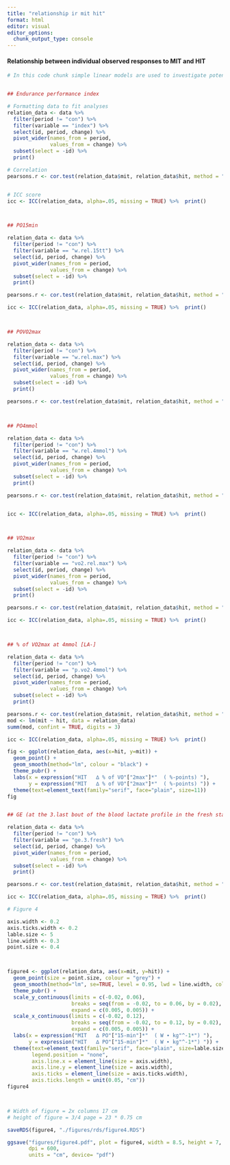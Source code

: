 ```yaml
---
title: "relationship ir mit hit"
format: html
editor: visual
editor_options: 
  chunk_output_type: console
---
```


#### Relationship between individual observed responses to MIT and HIT 

```r

# In this code chunk simple linear models are used to investigate potential correlations between the observed individual responses in MIT and HIT. Also, ICC scores are computed to investigate the reliability of the changes in outcome variables between blocks


## Endurance performance index

# Formatting data to fit analyses
relation_data <- data %>%
  filter(period != "con") %>% 
  filter(variable == "index") %>% 
  select(id, period, change) %>% 
  pivot_wider(names_from = period,
              values_from = change) %>% 
  subset(select = -id) %>%
  print()

# Correlation
pearsons.r <- cor.test(relation_data$mit, relation_data$hit, method = "pearson") %>% print()


# ICC score
icc <- ICC(relation_data, alpha=.05, missing = TRUE) %>%  print()



## PO15min

relation_data <- data %>%
  filter(period != "con") %>% 
  filter(variable == "w.rel.15tt") %>% 
  select(id, period, change) %>% 
  pivot_wider(names_from = period,
              values_from = change) %>% 
  subset(select = -id) %>%
  print()

pearsons.r <- cor.test(relation_data$mit, relation_data$hit, method = "pearson") %>% print()

icc <- ICC(relation_data, alpha=.05, missing = TRUE) %>%  print()



## POVO2max

relation_data <- data %>%
  filter(period != "con") %>% 
  filter(variable == "w.rel.max") %>% 
  select(id, period, change) %>% 
  pivot_wider(names_from = period,
              values_from = change) %>% 
  subset(select = -id) %>%
  print()

pearsons.r <- cor.test(relation_data$mit, relation_data$hit, method = "pearson") %>% print()



## PO4mmol

relation_data <- data %>%
  filter(period != "con") %>% 
  filter(variable == "w.rel.4mmol") %>% 
  select(id, period, change) %>% 
  pivot_wider(names_from = period,
              values_from = change) %>% 
  subset(select = -id) %>%
  print()

pearsons.r <- cor.test(relation_data$mit, relation_data$hit, method = "pearson") %>% print()


icc <- ICC(relation_data, alpha=.05, missing = TRUE) %>%  print()



## VO2max

relation_data <- data %>%
  filter(period != "con") %>% 
  filter(variable == "vo2.rel.max") %>% 
  select(id, period, change) %>% 
  pivot_wider(names_from = period,
              values_from = change) %>% 
  subset(select = -id) %>%
  print()

pearsons.r <- cor.test(relation_data$mit, relation_data$hit, method = "pearson") %>% print()

icc <- ICC(relation_data, alpha=.05, missing = TRUE) %>%  print()



## % of VO2max at 4mmol [LA-]

relation_data <- data %>%
  filter(period != "con") %>% 
  filter(variable == "p.vo2.4mmol") %>% 
  select(id, period, change) %>% 
  pivot_wider(names_from = period,
              values_from = change) %>% 
  subset(select = -id) %>%
  print()

pearsons.r <- cor.test(relation_data$mit, relation_data$hit, method = "pearson") %>% print()
mod <- lm(mit ~ hit, data = relation_data) 
summ(mod, confint = TRUE, digits = 3)

icc <- ICC(relation_data, alpha=.05, missing = TRUE) %>%  print()

fig <- ggplot(relation_data, aes(x=hit, y=mit)) +
  geom_point() +
  geom_smooth(method="lm", colour = "black") +
  theme_pubr() +
  labs(x = expression("HIT   ∆ % of VO"["2max"]*"  ( %-points) "), 
       y = expression("MIT   ∆ % of VO"["2max"]*"  ( %-points) ")) +
  theme(text=element_text(family="serif", face="plain", size=11))
fig


## GE (at the 3.last bout of the blood lactate profile in the fresh state)

relation_data <- data %>%
  filter(period != "con") %>% 
  filter(variable == "ge.3.fresh") %>% 
  select(id, period, change) %>% 
  pivot_wider(names_from = period,
              values_from = change) %>% 
  subset(select = -id) %>%
  print()

pearsons.r <- cor.test(relation_data$mit, relation_data$hit, method = "pearson") %>% print()

icc <- ICC(relation_data, alpha=.05, missing = TRUE) %>%  print()


```


```r

# Figure 4

axis.width <- 0.2
axis.ticks.width <- 0.2
lable.size <- 5
line.width <- 0.3
point.size <- 0.4



figure4 <- ggplot(relation_data, aes(x=mit, y=hit)) +
  geom_point(size = point.size, colour = "grey") +
  geom_smooth(method="lm", se=TRUE, level = 0.95, lwd = line.width, colour = "black") +
  theme_pubr() +
  scale_y_continuous(limits = c(-0.02, 0.06), 
                     breaks = seq(from = -0.02, to = 0.06, by = 0.02), 
                     expand = c(0.005, 0.005)) +
  scale_x_continuous(limits = c(-0.02, 0.12), 
                     breaks = seq(from = -0.02, to = 0.12, by = 0.02), 
                     expand = c(0.005, 0.005)) +
  labs(x = expression("MIT   ∆ PO"["15-min"]*"  ( W ∙ kg"^-1*") "), 
       y = expression("HIT   ∆ PO"["15-min"]*"  ( W ∙ kg"^-1*") ")) +
  theme(text=element_text(family="serif", face="plain", size=lable.size),
        legend.position = "none",
        axis.line.x = element_line(size = axis.width),
        axis.line.y = element_line(size = axis.width),
        axis.ticks = element_line(size = axis.ticks.width),
        axis.ticks.length = unit(0.05, "cm"))
figure4



# Width of figure = 2x columns 17 cm
# height of figure = 3/4 page = 23 * 0.75 cm

saveRDS(figure4, "./figures/rds/figure4.RDS")

ggsave("figures/figure4.pdf", plot = figure4, width = 8.5, height = 7, 
       dpi = 600,
       units = "cm", device= "pdf")




```


